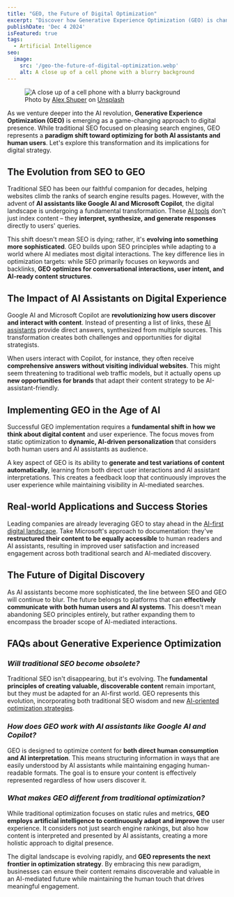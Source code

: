 ```yaml
---
title: "GEO, the Future of Digital Optimization"
excerpt: "Discover how Generative Experience Optimization (GEO) is changing digital strategy by bridging SEO and AI assistants for enhanced UX and visibility."
publishDate: 'Dec 4 2024'
isFeatured: true
tags:
  - Artificial Intelligence
seo:
  image:
    src: '/geo-the-future-of-digital-optimization.webp'
    alt: A close up of a cell phone with a blurry background
---
```


<figure>
  <Image 
    id="cover-img" 
    src={coverImage} 
    alt="A close up of a cell phone with a blurry background" 
    loading="eager" 
    priority={true} 
  />
  <figcaption>Photo by <a href="https://unsplash.com/@alexshuperart?utm_content=creditCopyText&amp;utm_medium=referral&amp;utm_source=unsplash">Alex Shuper</a> on <a href="https://unsplash.com/photos/a-picture-of-a-woman-with-a-dumbbell-in-her-hand-l2nJZnXxkx4?utm_content=creditCopyText&amp;utm_medium=referral&amp;utm_source=unsplash">Unsplash</a></figcaption>
</figure>

As we venture deeper into the AI revolution, **Generative Experience Optimization (GEO)** is emerging as a game-changing approach to digital presence. While traditional SEO focused on pleasing search engines, GEO represents a **paradigm shift toward optimizing for both AI assistants and human users**. Let's explore this transformation and its implications for digital strategy.

## The Evolution from SEO to GEO

Traditional SEO has been our faithful companion for decades, helping websites climb the ranks of search engine results pages. However, with the advent of **AI assistants like Google AI and Microsoft Copilot**, the digital landscape is undergoing a fundamental transformation. These [AI tools](https://www.serp-secrets.com/blog/ai-and-ml-what-are-the-differences/) don't just index content – they **interpret, synthesize, and generate responses** directly to users' queries.

This shift doesn't mean SEO is dying; rather, it's **evolving into something more sophisticated**. GEO builds upon SEO principles while adapting to a world where AI mediates most digital interactions. The key difference lies in optimization targets: while SEO primarily focuses on keywords and backlinks, **GEO optimizes for conversational interactions, user intent, and AI-ready content structures**.

## The Impact of AI Assistants on Digital Experience

Google AI and Microsoft Copilot are **revolutionizing how users discover and interact with content**. Instead of presenting a list of links, these [AI assistants](https://www.serp-secrets.com/blog/what-is-googles-search-generative-experience/) provide direct answers, synthesized from multiple sources. This transformation creates both challenges and opportunities for digital strategists.

When users interact with Copilot, for instance, they often receive **comprehensive answers without visiting individual websites**. This might seem threatening to traditional web traffic models, but it actually opens up **new opportunities for brands** that adapt their content strategy to be AI-assistant-friendly.

## Implementing GEO in the Age of AI

Successful GEO implementation requires a **fundamental shift in how we think about digital content** and user experience. The focus moves from static optimization to **dynamic, AI-driven personalization** that considers both human users and AI assistants as audience.

A key aspect of GEO is its ability to **generate and test variations of content automatically**, learning from both direct user interactions and AI assistant interpretations. This creates a feedback loop that continuously improves the user experience while maintaining visibility in AI-mediated searches.

## Real-world Applications and Success Stories

Leading companies are already leveraging GEO to stay ahead in the [AI-first digital landscape](https://www.serp-secrets.com/blog/the-future-of-seo-if-chatgpt-kills-search-engines/). Take Microsoft's approach to documentation: they've **restructured their content to be equally accessible** to human readers and AI assistants, resulting in improved user satisfaction and increased engagement across both traditional search and AI-mediated discovery.

## The Future of Digital Discovery

As AI assistants become more sophisticated, the line between SEO and GEO will continue to blur. The future belongs to platforms that can **effectively communicate with both human users and AI systems**. This doesn't mean abandoning SEO principles entirely, but rather expanding them to encompass the broader scope of AI-mediated interactions.

## FAQs about Generative Experience Optimization

### _Will traditional SEO become obsolete?_
Traditional SEO isn't disappearing, but it's evolving. The **fundamental principles of creating valuable, discoverable content** remain important, but they must be adapted for an AI-first world. GEO represents this evolution, incorporating both traditional SEO wisdom and new [AI-oriented optimization strategies](https://www.serp-secrets.com/blog/optimizing-content-for-google-search-generative-experience/).

### _How does GEO work with AI assistants like Google AI and Copilot?_
GEO is designed to optimize content for **both direct human consumption and AI interpretation**. This means structuring information in ways that are easily understood by AI assistants while maintaining engaging human-readable formats. The goal is to ensure your content is effectively represented regardless of how users discover it.

### _What makes GEO different from traditional optimization?_
While traditional optimization focuses on static rules and metrics, **GEO employs artificial intelligence to continuously adapt and improve** the user experience. It considers not just search engine rankings, but also how content is interpreted and presented by AI assistants, creating a more holistic approach to digital presence.

The digital landscape is evolving rapidly, and **GEO represents the next frontier in optimization strategy**. By embracing this new paradigm, businesses can ensure their content remains discoverable and valuable in an AI-mediated future while maintaining the human touch that drives meaningful engagement.